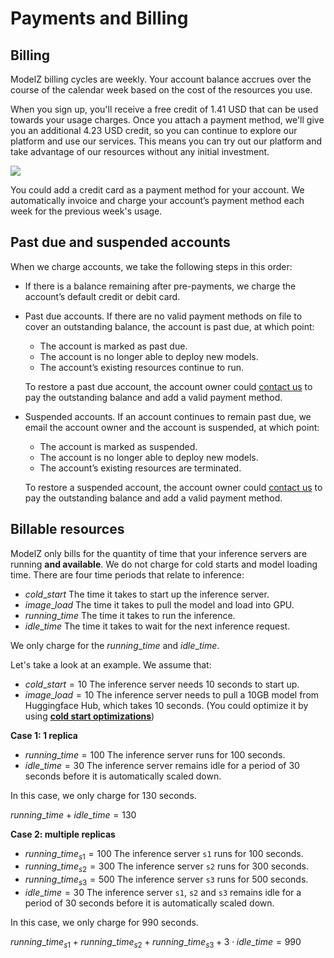 # Payments and Billing

## Billing

ModelZ billing cycles are weekly. Your account balance accrues over the course of the calendar week based on the cost of the resources you use.

When you sign up, you'll receive a free credit of 1.41 USD that can be used towards your usage charges. Once you attach a payment method, we'll give you an additional 4.23 USD credit, so you can continue to explore our platform and use our services. This means you can try out our platform and take advantage of our resources without any initial investment.

![](./images/billing.png)

You could add a credit card as a payment method for your account. We automatically invoice and charge your account’s payment method each week for the previous week's usage.

## Past due and suspended accounts

When we charge accounts, we take the following steps in this order:

- If there is a balance remaining after pre-payments, we charge the account’s default credit or debit card.
- Past due accounts. If there are no valid payment methods on file to cover an outstanding balance, the account is past due, at which point:
    - The account is marked as past due.
    - The account is no longer able to deploy new models.
    - The account’s existing resources continue to run.

    To restore a past due account, the account owner could [contact us](./community) to pay the outstanding balance and add a valid payment method.
- Suspended accounts. If an account continues to remain past due, we email the account owner and the account is suspended, at which point:
    - The account is marked as suspended.
    - The account is no longer able to deploy new models.
    - The account’s existing resources are terminated.

    To restore a suspended account, the account owner could [contact us](./community) to pay the outstanding balance and add a valid payment method.

## Billable resources

ModelZ only bills for the quantity of time that your inference servers are running **and available**. We do not charge for cold starts and model loading time. There are four time periods that relate to inference:

- $cold\_start$ The time it takes to start up the inference server.
- $image\_load$ The time it takes to pull the model and load into GPU.
- $running\_time$ The time it takes to run the inference.
- $idle\_time$ The time it takes to wait for the next inference request.

We only charge for the $running\_time$ and $idle\_time$.

Let's take a look at an example. We assume that:

- $cold\_start = 10$ The inference server needs 10 seconds to start up.
- $image\_load = 10$ The inference server needs to pull a 10GB model from Huggingface Hub, which takes 10 seconds. (You could optimize it by using [**cold start optimizations**](./speedup/cold-start))

**Case 1: 1 replica**

- $running\_time = 100$ The inference server runs for 100 seconds.
- $idle\_time = 30$ The inference server remains idle for a period of 30 seconds before it is automatically scaled down.

In this case, we only charge for 130 seconds.

$running\_time + idle\_time = 130$

**Case 2: multiple replicas**

- $running\_time_{s1} = 100$ The inference server `s1` runs for 100 seconds.
- $running\_time_{s2} = 300$ The inference server `s2` runs for 300 seconds.
- $running\_time_{s3} = 500$ The inference server `s3` runs for 500 seconds.
- $idle\_time = 30$ The inference server `s1`, `s2` and `s3` remains idle for a period of 30 seconds before it is automatically scaled down.

In this case, we only charge for 990 seconds.

$running\_time_{s1} + running\_time_{s2} + running\_time_{s3} + 3 \cdot idle\_time = 990$
